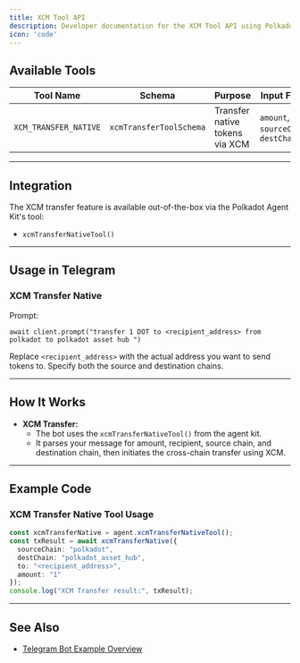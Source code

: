 ```yaml
---
title: XCM Tool API
description: Developer documentation for the XCM Tool API using Polkadot Agent Kit
icon: 'code'
---
```


## Available Tools

| Tool Name              | Schema                  | Purpose                        | Input Fields                          |
|-----------------------|-------------------------|---------------------------------|---------------------------------------|
| `XCM_TRANSFER_NATIVE` | `xcmTransferToolSchema` | Transfer native tokens via XCM  | `amount`, `to`, `sourceChain`, `destChain` |
---

## Integration

The XCM transfer feature is available out-of-the-box via the Polkadot Agent Kit's tool:
- `xcmTransferNativeTool()`

---

## Usage in Telegram

### XCM Transfer Native
Prompt:
```
await client.prompt("transfer 1 DOT to <recipient_address> from polkadot to polkadot asset hub ")
```

Replace `<recipient_address>` with the actual address you want to send tokens to. Specify both the source and destination chains.

---

## How It Works

- **XCM Transfer:**
  - The bot uses the `xcmTransferNativeTool()` from the agent kit.
  - It parses your message for amount, recipient, source chain, and destination chain, then initiates the cross-chain transfer using XCM.

---

## Example Code

### XCM Transfer Native Tool Usage

```ts
const xcmTransferNative = agent.xcmTransferNativeTool();
const txResult = await xcmTransferNative({
  sourceChain: "polkadot",
  destChain: "polkadot_asset_hub",
  to: "<recipient_address>",
  amount: "1"
});
console.log("XCM Transfer result:", txResult);
```

---

## See Also

- [Telegram Bot Example Overview](../examples/telegram-bot)
